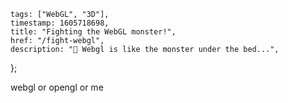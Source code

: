 
	tags: ["WebGL", "3D"],
	timestamp: 1605718698,
	title: "Fighting the WebGL monster!",
	href: "/fight-webgl",
	description: "👾 Webgl is like the monster under the bed...",
};

<PostHeader metadata={metadata} />

webgl or opengl or me
